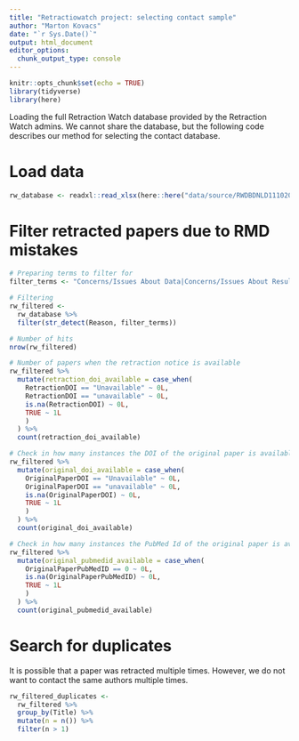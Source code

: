 ```yaml
---
title: "Retractiowatch project: selecting contact sample"
author: "Marton Kovacs"
date: "`r Sys.Date()`"
output: html_document
editor_options: 
  chunk_output_type: console
---
```


```r
knitr::opts_chunk$set(echo = TRUE)
library(tidyverse)
library(here)
```

Loading the full Retraction Watch database provided by the Retraction Watch admins. We cannot share the database, but the following code describes our method for selecting the contact database.

# Load data

```r
rw_database <- readxl::read_xlsx(here::here("data/source/RWDBDNLD11102022.xlsx"))
```

# Filter retracted papers due to RMD mistakes

```r
# Preparing terms to filter for
filter_terms <- "Concerns/Issues About Data|Concerns/Issues About Results|Duplication of Data|Error in Analyses|Error in Data|Error in Results and/or Conclusions|Results Not Reproducible|Unreliable Data|Unreliable Results"

# Filtering
rw_filtered <-
  rw_database %>% 
  filter(str_detect(Reason, filter_terms))

# Number of hits
nrow(rw_filtered)

# Number of papers when the retraction notice is available
rw_filtered %>% 
  mutate(retraction_doi_available = case_when(
    RetractionDOI == "Unavailable" ~ 0L,
    RetractionDOI == "unavailable" ~ 0L,
    is.na(RetractionDOI) ~ 0L,
    TRUE ~ 1L
    )
  ) %>% 
  count(retraction_doi_available)

# Check in how many instances the DOI of the original paper is available
rw_filtered %>% 
  mutate(original_doi_available = case_when(
    OriginalPaperDOI == "Unavailable" ~ 0L,
    OriginalPaperDOI == "unavailable" ~ 0L,
    is.na(OriginalPaperDOI) ~ 0L,
    TRUE ~ 1L
    )
  ) %>% 
  count(original_doi_available)

# Check in how many instances the PubMed Id of the original paper is available
rw_filtered %>% 
  mutate(original_pubmedid_available = case_when(
    OriginalPaperPubMedID == 0 ~ 0L,
    is.na(OriginalPaperPubMedID) ~ 0L,
    TRUE ~ 1L
    )
  ) %>% 
  count(original_pubmedid_available)
```

# Search for duplicates

It is possible that a paper was retracted multiple times. However, we do not want to contact the same authors multiple times.

```r
rw_filtered_duplicates <- 
  rw_filtered %>% 
  group_by(Title) %>% 
  mutate(n = n()) %>% 
  filter(n > 1)
```



